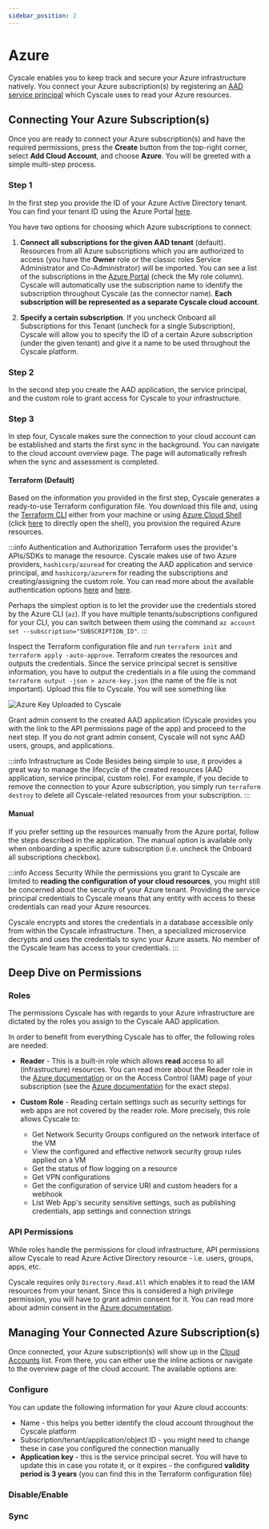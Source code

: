 ```yaml
---
sidebar_position: 2
---
```



# Azure

Cyscale enables you to keep track and secure your Azure infrastructure natively. You connect your Azure subscription(s) by registering an [AAD service principal](https://docs.microsoft.com/en-us/azure/active-directory/develop/howto-create-service-principal-portal) which Cyscale uses to read your Azure resources.

## Connecting Your Azure Subscription(s)

Once you are ready to connect your Azure subscription(s) and have the required permissions, press the **Create** button from the top-right corner, select **Add Cloud Account**, and choose **Azure**. You will be greeted with a simple multi-step process.

### Step 1

In the first step you provide the ID of your Azure Active Directory tenant. You can find your tenant ID using the Azure Portal [here](https://portal.azure.com/#blade/Microsoft_AAD_IAM/ActiveDirectoryMenuBlade/Overview).

You have two options for choosing which Azure subscriptions to connect:

1. **Connect all subscriptions for the given AAD tenant** (default). Resources from all Azure subscriptions which you are authorized to access (you have the **Owner** role or the classic roles Service Administrator and Co-Administrator) will be imported. You can see a list of the subscriptions in the [Azure Portal](https://portal.azure.com/#blade/Microsoft_Azure_Billing/SubscriptionsBlade) (check the My role column). Cyscale will automatically use the subscription name to identify the subscription throughout Cyscale (as the connector name). **Each subscription will be represented as a separate Cyscale cloud account**.

2. **Specify a certain subscription**. If you uncheck Onboard all Subscriptions for this Tenant (uncheck for a single Subscription), Cyscale will allow you to specify the ID of a certain Azure subscription (under the given tenant) and give it a name to be used throughout the Cyscale platform.

### Step 2

In the second step you create the AAD application, the service principal, and the custom role to grant access for Cyscale to your infrastructure.

### Step 3

In step four, Cyscale makes sure the connection to your cloud account can be established and starts the first sync in the background. You can navigate to the cloud account overview page. The page will automatically refresh when the sync and assessment is completed.

#### Terraform (Default)

Based on the information you provided in the first step, Cyscale generates a ready-to-use Terraform configuration file. You download this file and, using the [Terraform CLI](https://www.terraform.io/cli) either from your machine or using [Azure Cloud Shell](https://docs.microsoft.com/en-us/azure/cloud-shell/overview) (click [here](https://shell.azure.com/) to directly open the shell), you provision the required Azure resources.

:::info Authentication and Authorization
Terraform uses the provider's APIs/SDKs to manage the resource. Cyscale makes use of two Azure providers, `hashicorp/azuread` for creating the AAD application and service principal, and `hashicorp/azurerm` for reading the subscriptions and creating/assigning the custom role. You can read more about the available authentication options [here](https://registry.terraform.io/providers/hashicorp/azuread/latest/docs#authenticating-to-azure-active-directory) and [here](https://registry.terraform.io/providers/hashicorp/azurerm/latest/docs#authenticating-to-azure).

Perhaps the simplest option is to let the provider use the credentials stored by the Azure CLI (`az`). If you have multiple tenants/subscriptions configured for your CLI, you can switch between them using the command `az account set --subscription="SUBSCRIPTION_ID"`.
:::

Inspect the Terraform configuration file and run `terraform init` and `terraform apply -auto-approve`. Terraform creates the resources and outputs the credentials. Since the service principal secret is sensitive information, you have to output the credentials in a file using the command `terraform output -json > azure-key.json` (the name of the file is not important). Upload this file to Cyscale. You will see something like

![Azure Key Uploaded to Cyscale](/img/azure-key.png)

Grant admin consent to the created AAD application (Cyscale provides you with the link to the API permissions page of the app) and proceed to the next step. If you do not grant admin consent, Cyscale will not sync AAD users, groups, and applications.

:::info Infrastructure as Code
Besides being simple to use, it provides a great way to manage the lifecycle of the created resources (AAD application, service principal, custom role). For example, if you decide to remove the connection to your Azure subscription, you simply run `terraform destroy` to delete all Cyscale-related resources from your subscription.
:::

#### Manual

If you prefer setting up the resources manually from the Azure portal, follow the steps described in the application. The manual option is available only when onboarding a specific azure subscription (i.e. uncheck the Onboard all subscriptions checkbox).

:::info Access Security
While the permissions you grant to Cyscale are limited to **reading the configuration of your cloud resources**, you might still be concerned about the security of your Azure tenant. Providing the service principal credentials to Cyscale means that any entity with access to these credentials can read your Azure resources.

Cyscale encrypts and stores the credentials in a database accessible only from within the Cyscale infrastructure. Then, a specialized microservice decrypts and uses the credentials to sync your Azure assets. No member of the Cyscale team has access to your credentials.
:::

## Deep Dive on Permissions

### Roles

The permissions Cyscale has with regards to your Azure infrastructure are dictated by the roles you assign to the Cyscale AAD application.

In order to benefit from everything Cyscale has to offer, the following roles are needed:

- **Reader** - This is a built-in role which allows **read** access to all (infrastructure) resources. You can read more about the Reader role in the [Azure documentation](https://docs.microsoft.com/en-us/azure/role-based-access-control/built-in-roles#reader) or on the Access Control (IAM) page of your subscription (see the [Azure documentation](https://docs.microsoft.com/en-us/azure/role-based-access-control/role-definitions-list) for the exact steps).

- **Custom Role** - Reading certain settings such as security settings for web apps are not covered by the reader role. More precisely, this role allows Cyscale to:
  - Get Network Security Groups configured on the network interface of the VM
  - View the configured and effective network security group rules applied on a VM
  - Get the status of flow logging on a resource
  - Get VPN configurations
  - Get the configuration of service URI and custom headers for a webhook
  - List Web App's security sensitive settings, such as publishing credentials, app settings and connection strings

### API Permissions

While roles handle the permissions for cloud infrastructure, API permissions allow Cyscale to read Azure Active Directory resource - i.e. users, groups, apps, etc.

Cyscale requires only `Directory.Read.All` which enables it to read the IAM resources from your tenant. Since this is considered a high privilege permission, you will have to grant admin consent for it. You can read more about admin consent in the [Azure documentation](https://docs.microsoft.com/en-us/azure/active-directory/develop/v2-permissions-and-consent?WT.mc_id=Portal-Microsoft_AAD_RegisteredApps#admin-consent).

## Managing Your Connected Azure Subscription(s)

Once connected, your Azure subscription(s) will show up in the [Cloud Accounts](https://app.cyscale.com/#/cloud-accounts) list. From there, you can either use the inline actions or navigate to the overview page of the cloud account. The available options are:

### Configure

You can update the following information for your Azure cloud accounts:

- Name - this helps you better identify the cloud account throughout the Cyscale platform
- Subscription/tenant/application/object ID - you might need to change these in case you configured the connection manually
- **Application key** - this is the service principal secret. You will have to update this in case you rotate it, or it expires - the configured **validity period is 3 years** (you can find this in the Terraform configuration file)

### Disable/Enable

<DisableEnable />

### Sync

<Sync />
